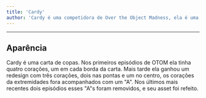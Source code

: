 ```yaml
---
title: 'Cardy'
author: 'Cardy é uma competidora de Over the Object Madness, ela é uma carta e foi eliminada no episodio 8'
---
```


---

<CharacterInfo
    name='Cardy'
    image='/assets/icons/otom/wiki media/chars/cardy.png' 
    caption='por que você não vai jogar baseball?'
    icon='/assets/icons/otom/wiki media/icons/Cardy.png'
    nickname='N/A'
    pronouns='ela/dela'
    species='Carta de Poker'
    voice='Vitor'
    hobbies='Malabarismo'
/>

## Aparência

Cardy é uma carta de copas. Nos primeiros episódios de OTOM ela tinha quatro corações, um em cada borda da carta. Mais tarde ela ganhou um redesign com três corações, dois nas pontas e um no centro, os corações da extremidades fora acompanhados com um "A". Nos últimos mais recentes dois episódios esses "A"s foram removidos, e seu asset foi refeito.